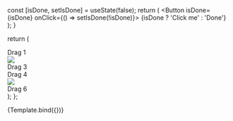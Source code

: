 <!-- DragAndDropContainer.stories.mdx -->


<Meta title="Drag and Drop" component={DragAndDropContainer} />

  const [isDone, setIsDone] = useState(false);
  return (
    <Button isDone={isDone} onClick={() => setIsDone(!isDone)}>
      {isDone ? 'Click me' : 'Done'}
    </Button>
  );
}

  return (
    <DragAndDropContainer gridColumns={3}>
      <DragAndDropItem draggableId="drag-1">
        <ItemDragHandle>
          <div className="w-52 h-52 bg-green-500">
            Drag 1
          </div>
        </ItemDragHandle>
      </DragAndDropItem>
      <DragAndDropItem draggableId="drag-2">
        <div className="w-52 border rounded p-2 my-1">
          <ItemDragHandle>
            <img  src="https://e7.pngegg.com/pngimages/178/590/png-clipart-ace-of-heart-playing-cad-playing-card-ace-of-hearts-one-card-suit-heart-playing-cards-love-game-thumbnail.png" />
          </ItemDragHandle>
          <CutomButton />
        </div>
      </DragAndDropItem>
      <DragAndDropItem draggableId="drag-3">
        <ItemDragHandle>
          <div className="w-52 h-52 bg-blue-500">Drag 3</div>
        </ItemDragHandle>
      </DragAndDropItem>
      <DragAndDropItem draggableId="drag-4">
        <ItemDragHandle>
          <div className="w-52 h-52 bg-green-500">
            Drag 4
          </div>
        </ItemDragHandle>
      </DragAndDropItem>
      <DragAndDropItem draggableId="drag-5">
        <div className="w-52 border rounded p-2 my-1">
          <ItemDragHandle>
            <img  src="https://e7.pngegg.com/pngimages/178/590/png-clipart-ace-of-heart-playing-cad-playing-card-ace-of-hearts-one-card-suit-heart-playing-cards-love-game-thumbnail.png" />
          </ItemDragHandle>
          <CutomButton />
        </div>
      </DragAndDropItem>
      <DragAndDropItem draggableId="drag-6">
        <ItemDragHandle>
          <div className="w-52 h-52 bg-blue-500">Drag 6</div>
        </ItemDragHandle>
      </DragAndDropItem>
    </DragAndDropContainer>
  );
};

<Canvas>
  <Story name="DragAndDropContainer">
    {Template.bind({})}
  </Story>
</Canvas>